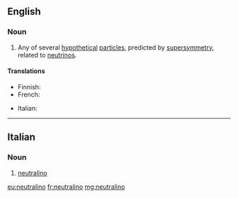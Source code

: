 ==English==

===Noun===
{{wikipedia}}
{{en-noun}}

# {{context|physics}} Any of several [[hypothetical]] [[particle]]s, predicted by [[supersymmetry]], related to [[neutrino]]s.

====Translations====
{{trans-top|hypothetical particle}}
* Finnish: {{t-|fi|neutraliino}}
* French: {{t+|fr|neutralino|m}}
{{trans-mid}}
* Italian: {{t-|it|neutralino}}
{{trans-bottom}}

----

==Italian==

===Noun===
{{wikipedia|lang=it}}
{{it-noun|neutralin|m|o|i}}

# {{context|physics|lang=it}} [[#English|neutralino]]

[[eu:neutralino]]
[[fr:neutralino]]
[[mg:neutralino]]